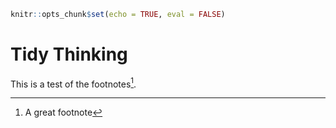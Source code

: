 ```r
knitr::opts_chunk$set(echo = TRUE, eval = FALSE)
```
# Tidy Thinking {#tidy-thoughts}

This is a test of the footnotes^[A great footnote].